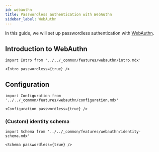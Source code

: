 ```yaml
---
id: webauthn
title: Passwordless authentication with WebAuthn
sidebar_label: WebAuthn
---
```


In this guide, we will set up passwordless authentication with
[WebAuthn](https://developer.mozilla.org/en-US/docs/Web/API/Web_Authentication_API).

## Introduction to WebAuthn

```mdx-code-block
import Intro from '../../_common/features/webauthn/intro.mdx'

<Intro passwordless={true} />
```

## Configuration

```mdx-code-block
import Configuration from '../../_common/features/webauthn/configuration.mdx'

<Configuration passwordless={true} />
```

### (Custom) identity schema

```mdx-code-block
import Schema from '../../_common/features/webauthn/identity-schema.mdx'

<Schema passwordless={true} />
```
